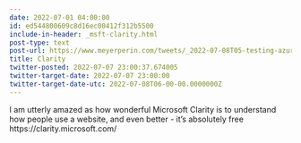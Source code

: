 ```yaml
---
date: 2022-07-01 04:00:00
id: ed544800609c8d16ec00412f312b5500
include-in-header: _msft-clarity.html
post-type: text
post-url: https://www.meyerperin.com/tweets/_2022-07-08T05-testing-azure-2.html
title: Clarity
twitter-posted: 2022-07-07 23:00:37.674005
twitter-target-date: 2022-07-07 23:00:00
twitter-target-date-utc: 2022-07-08T06-00-00.0000000Z
---
```

I am utterly amazed as how wonderful Microsoft Clarity is to understand how people use a website, and even better - it's absolutely free https://clarity.microsoft.com/